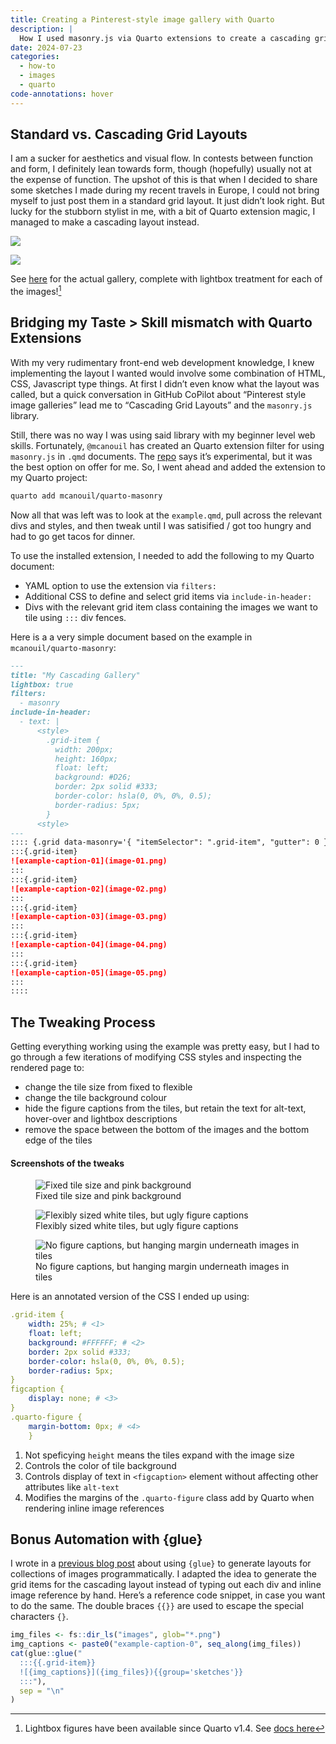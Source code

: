 ```yaml
---
title: Creating a Pinterest-style image gallery with Quarto
description: |
  How I used masonry.js via Quarto extensions to create a cascading grid layout for a set of images without any Javascript skills.
date: 2024-07-23
categories:
  - how-to
  - images
  - quarto
code-annotations: hover
---
```


## Standard vs. Cascading Grid Layouts

I am a sucker for aesthetics and visual flow. In contests between function and form, I definitely lean towards form, though (hopefully) usually not at the expense of function. The upshot of this is that when I decided to share some sketches I made during my recent travels in Europe, I could not bring myself to just post them in a standard grid layout. It just didn't look right. But lucky for the stubborn stylist in me, with a bit of Quarto extension magic, I managed to make a cascading layout instead.

::::{.column-body-outset}

:::{layout-ncol="2"}
![](images/Screenshot_std-grid.png)

![](images/Screenshot_cascading-grid.png)
:::

::::

See [here](/gallery/sketchbook/index.qmd) for the actual gallery, complete with lightbox treatment for each of the images!^[Lightbox figures have been available since Quarto v1.4. See [docs here]((https://quarto.org/docs/output-formats/html-lightbox-figures.html))]

## Bridging my Taste > Skill mismatch with Quarto Extensions

With my very rudimentary front-end web development knowledge, I knew implementing the layout I wanted would involve some combination of HTML, CSS, Javascript type things. At first I didn't even know what the layout was called, but a quick conversation in GitHub CoPilot about "Pinterest style image galleries" lead me to "Cascading Grid Layouts" and the `masonry.js` library.

Still, there was no way I was using said library with my beginner level web skills. Fortunately, `@mcanouil` has created an Quarto extension filter for using `masonry.js` in `.qmd` documents. The [repo](https://github.com/mcanouil/quarto-masonry) says it's experimental, but it was the best option on offer for me. So, I went ahead and added the extension to my Quarto project:

```.zsh
quarto add mcanouil/quarto-masonry
```

Now all that was left was to look at the `example.qmd`, pull across the relevant divs and styles, and then tweak until I was satisified / got too hungry and had to go get tacos for dinner.

To use the installed extension, I needed to add the following to my Quarto document:

- YAML option to use the extension via `filters:`
- Additional CSS to define and select grid items via `include-in-header:`
- Divs with the relevant grid item class containing the images we want to tile using `:::` div fences.

Here is a a very simple document based on the example in `mcanouil/quarto-masonry`:

````.md
---
title: "My Cascading Gallery"
lightbox: true
filters:
  - masonry
include-in-header:
  - text: |
      <style>
        .grid-item {
          width: 200px;
          height: 160px;
          float: left;
          background: #D26;
          border: 2px solid #333;
          border-color: hsla(0, 0%, 0%, 0.5);
          border-radius: 5px;
        }
      <style>
---
:::: {.grid data-masonry='{ "itemSelector": ".grid-item", "gutter": 0 }'}
:::{.grid-item}
![example-caption-01](image-01.png)
:::
:::{.grid-item}
![example-caption-02](image-02.png)
:::
:::{.grid-item}
![example-caption-03](image-03.png)
:::
:::{.grid-item}
![example-caption-04](image-04.png)
:::
:::{.grid-item}
![example-caption-05](image-05.png)
:::
::::
````

## The Tweaking Process

Getting everything working using the example was pretty easy, but I had to go through a few iterations of modifying CSS styles and inspecting the rendered page to:

- change the tile size from fixed to flexible
- change the tile background colour
- hide the figure captions from the tiles, but retain the text for alt-text, hover-over and lightbox descriptions
- remove the space between the bottom of the images and the bottom edge of the tiles

::::{.column-body-outset}

:::{layout-ncol="3"}
#### Screenshots of the tweaks

![Fixed tile size and pink background](images/Screenshot_masonry-style-01.png)

![Flexibly sized white tiles, but ugly figure captions](images/Screenshot_masonry-style-02.png)

![No figure captions, but hanging margin underneath images in tiles](images/Screenshot_masonry-style-03.png)
:::
::::

Here is an annotated version of the CSS I ended up using:

```.yaml
.grid-item {
    width: 25%; # <1>
    float: left;
    background: #FFFFFF; # <2>
    border: 2px solid #333;
    border-color: hsla(0, 0%, 0%, 0.5);
    border-radius: 5px;
}
figcaption {
    display: none; # <3>
}
.quarto-figure {
    margin-bottom: 0px; # <4>
    }
```
1. Not speficying `height` means the tiles expand with the image size
2. Controls the color of tile background
3. Controls display of text in `<figcaption>` element without affecting other attributes like `alt-text`
4. Modifies the margins of the `.quarto-figure` class add by Quarto when rendering inline image references

## Bonus Automation with {glue}

I wrote in a [previous blog post](/posts/layout-folder-images/index.qmd) about using `{glue}` to generate layouts for collections of images programmatically. I adapted the idea to generate the grid items for the cascading layout instead of typing out each div and inline image reference by hand. Here's a reference code snippet, in case you want to do the same. The double braces `{{}}` are used to escape the special characters `{}`.

```r
img_files <- fs::dir_ls("images", glob="*.png")
img_captions <- paste0("example-caption-0", seq_along(img_files))
cat(glue::glue("
  :::{{.grid-item}}
  ![{img_captions}]({img_files}){{group='sketches'}}
  :::"),
  sep = "\n"
)
```